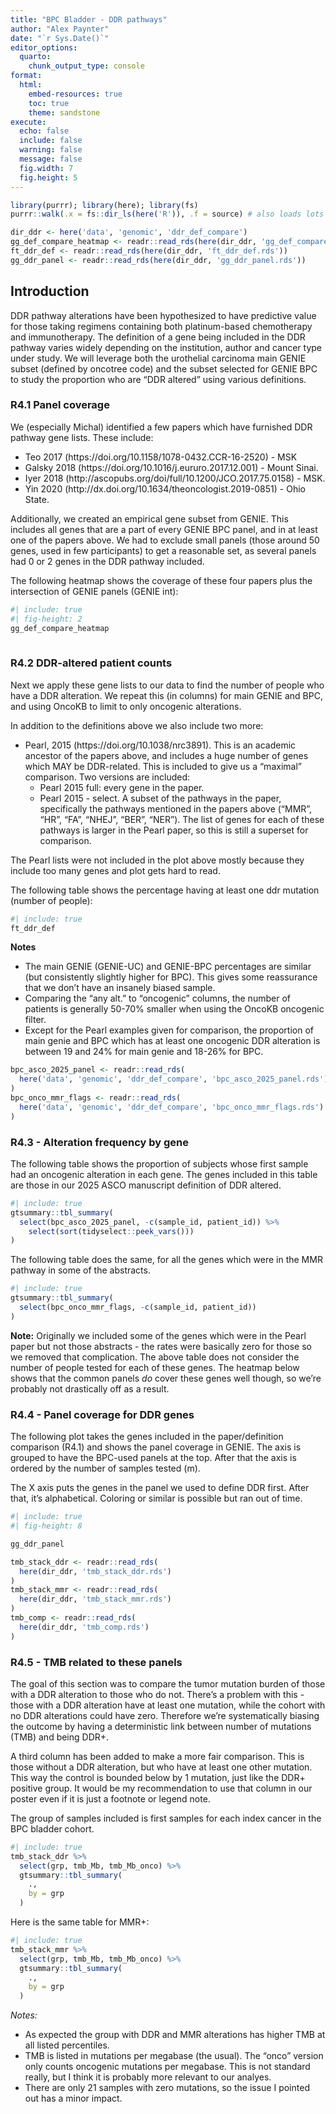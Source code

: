 ```yaml
---
title: "BPC Bladder - DDR pathways"
author: "Alex Paynter"
date: "`r Sys.Date()`"
editor_options:
  quarto:
    chunk_output_type: console
format:
  html:
    embed-resources: true
    toc: true
    theme: sandstone 
execute:
  echo: false
  include: false
  warning: false
  message: false
  fig.width: 7
  fig.height: 5
---
```


```r
library(purrr); library(here); library(fs)
purrr::walk(.x = fs::dir_ls(here('R')), .f = source) # also loads lots of packages.
```

```r
dir_ddr <- here('data', 'genomic', 'ddr_def_compare')
gg_def_compare_heatmap <- readr::read_rds(here(dir_ddr, 'gg_def_compare_heatmap.rds'))
ft_ddr_def <- readr::read_rds(here(dir_ddr, 'ft_ddr_def.rds'))
gg_ddr_panel <- readr::read_rds(here(dir_ddr, 'gg_ddr_panel.rds'))

```

## Introduction

DDR pathway alterations have been hypothesized to have predictive value for those taking regimens containing both platinum-based chemotherapy and immunotherapy.  The definition of a gene being included in the DDR pathway varies widely depending on the institution, author and cancer type under study.  We will leverage both the urothelial carcinoma main GENIE subset (defined by oncotree code) and the subset selected for GENIE BPC to study the proportion who are "DDR altered" using various definitions.

### R4.1 Panel coverage

We (especially Michal) identified a few papers which have furnished DDR pathway gene lists.  These include:

- Teo 2017 (https://doi.org/10.1158/1078-0432.CCR-16-2520) - MSK
- Galsky 2018 (https://doi.org/10.1016/j.eururo.2017.12.001) - Mount Sinai.
- Iyer 2018 (http://ascopubs.org/doi/full/10.1200/JCO.2017.75.0158) - MSK.
- Yin 2020 (http://dx.doi.org/10.1634/theoncologist.2019-0851) - Ohio State.

Additionally, we created an empirical gene subset from GENIE.  This includes all genes that are a part of every GENIE BPC panel, and in at least one of the papers above.  We had to exclude small panels (those around 50 genes, used in few participants) to get a reasonable set, as several panels had 0 or 2 genes in the DDR pathway included.

The following heatmap shows the coverage of these four papers plus the intersection of GENIE panels (GENIE int):

```r
#| include: true
#| fig-height: 2
gg_def_compare_heatmap  
  

```

### R4.2 DDR-altered patient counts

Next we apply these gene lists to our data to find the number of people who have a DDR alteration.  We repeat this (in columns) for main GENIE and BPC, and using OncoKB to limit to only oncogenic alterations.

In addition to the definitions above we also include two more:

- Pearl, 2015 (https://doi.org/10.1038/nrc3891).  This is an academic ancestor of the papers above, and includes a huge number of genes which MAY be DDR-related.  This is included to give us a "maximal" comparison.  Two versions are included:
  - Pearl 2015 full:  every gene in the paper.
  - Pearl 2015 - select.  A subset of the pathways in the paper, specifically the pathways mentioned in the papers above ("MMR", "HR", "FA", "NHEJ", "BER", "NER").  The list of genes for each of these pathways is larger in the Pearl paper, so this is still a superset for comparison.

The Pearl lists were not included in the plot above mostly because they include too many genes and plot gets hard to read.

The following table shows the percentage having at least one ddr mutation (number of people):

```r
#| include: true
ft_ddr_def
```

**Notes**

- The main GENIE (GENIE-UC) and GENIE-BPC percentages are similar (but consistently slightly higher for BPC).  This gives some reassurance that we don't have an insanely biased sample.
- Comparing the "any alt." to "oncogenic" columns, the number of patients is generally 50-70% smaller when using the OncoKB oncogenic filter. 
- Except for the Pearl examples given for comparison, the proportion of main genie and BPC which has at least one oncogenic DDR alteration is between 19 and 24% for main genie and 18-26% for BPC.






```r
bpc_asco_2025_panel <- readr::read_rds(
  here('data', 'genomic', 'ddr_def_compare', 'bpc_asco_2025_panel.rds')
)
bpc_onco_mmr_flags <- readr::read_rds(
  here('data', 'genomic', 'ddr_def_compare', 'bpc_onco_mmr_flags.rds')
)
```


### R4.3 - Alteration frequency by gene

The following table shows the proportion of subjects whose first sample had an oncogenic alteration in each gene.  The genes included in this table are those in our 2025 ASCO manuscript definition of DDR altered.

```r
#| include: true
gtsummary::tbl_summary(
  select(bpc_asco_2025_panel, -c(sample_id, patient_id)) %>%
    select(sort(tidyselect::peek_vars()))
)
```

The following table does the same, for all the genes which were in the MMR pathway in some of the abstracts.

```r
#| include: true
gtsummary::tbl_summary(
  select(bpc_onco_mmr_flags, -c(sample_id, patient_id))
)
```

**Note:** Originally we included some of the genes which were in the Pearl paper but not those abstracts - the rates were basically zero for those so we removed that complication.  The above table does not consider the number of people tested for each of these genes.  The heatmap below shows that the common panels *do* cover these genes well though, so we're probably not drastically off as a result.









### R4.4 - Panel coverage for DDR genes

The following plot takes the genes included in the paper/definition comparison (R4.1) and shows the panel coverage in GENIE.  The axis is grouped to have the BPC-used panels at the top.  After that the axis is ordered by the number of samples tested (m).

The X axis puts the genes in the panel we used to define DDR first.  After that, it's alphabetical.  Coloring or similar is possible but ran out of time.

```r
#| include: true
#| fig-height: 8

gg_ddr_panel
```




```r
tmb_stack_ddr <- readr::read_rds(
  here(dir_ddr, 'tmb_stack_ddr.rds')
)
tmb_stack_mmr <- readr::read_rds(
  here(dir_ddr, 'tmb_stack_mmr.rds')
)
tmb_comp <- readr::read_rds(
  here(dir_ddr, 'tmb_comp.rds')
)

```


### R4.5 - TMB related to these panels

The goal of this section was to compare the tumor mutation burden of those with a DDR alteration to those who do not.  There's a problem with this - those with a DDR alteration have at least one mutation, while the cohort with no DDR alterations could have zero.  Therefore we're systematically biasing the outcome by having a deterministic link between number of mutations (TMB) and being DDR+.

A third column has been added to make a more fair comparison.  This is those without a DDR alteration, but who have at least one other mutation.  This way the control is bounded below by 1 mutation, just like the DDR+ positive group.  It would be my recommendation to use that column in our poster even if it is just a footnote or legend note.

The group of samples included is first samples for each index cancer in the BPC bladder cohort.

```r
#| include: true
tmb_stack_ddr %>% 
  select(grp, tmb_Mb, tmb_Mb_onco) %>%
  gtsummary::tbl_summary(
    ., 
    by = grp
  )
```
Here is the same table for MMR+: 

```r
#| include: true
tmb_stack_mmr %>% 
  select(grp, tmb_Mb, tmb_Mb_onco) %>%
  gtsummary::tbl_summary(
    ., 
    by = grp
  )
```

*Notes:*

- As expected the group with DDR and MMR alterations has higher TMB at all listed percentiles.
- TMB is listed in mutations per megabase (the usual).  The "onco" version only counts oncogenic mutations per megabase.  This is not standard really, but I think it is probably more relevant to our analyes.
- There are only 21 samples with zero mutations, so the issue I pointed out has a minor impact.



```r

```



